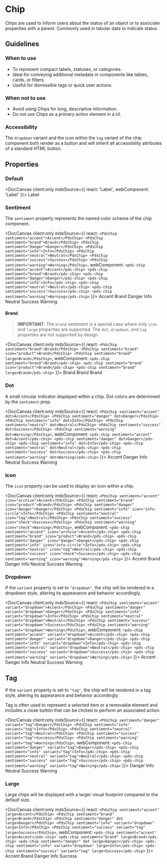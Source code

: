 
# Chip

Chips are used to inform users about the status of an object or to associate properties with a parent. Commonly used in tabular data to indicate status.

## Guidelines

### When to use
- To represent compact labels, statuses, or categories.
- Ideal for conveying additional metadata in components like tables, cards, or filters.
- Useful for dismissible tags or quick user actions.

### When not to use
- Avoid using Chips for long, descriptive information.
- Do not use Chips as a primary action element in a UI.

### Accessibility

The `dropdown` variant and the icon within the `tag` variant of the chip component both render as a button and will inherit all accessibility attributes of a standard HTML button.

## Properties

<DocArgsTable componentName="pds-chip" docSource={components} />

### Default

<DocCanvas client:only
  mdxSource={{
    react: '<PdsChip>Label</PdsChip>',
    webComponent: '<pds-chip>Label</pds-chip>'
}}>
  <pds-chip>Label</pds-chip>
</DocCanvas>

### Sentiment

The `sentiment` property represents the named color scheme of the chip component.

<DocCanvas client:only
  mdxSource={{
    react: `
    <PdsChip sentiment="accent">Accent</PdsChip>
    <PdsChip sentiment="brand">Brand</PdsChip>
    <PdsChip sentiment="danger">Danger</PdsChip>
    <PdsChip sentiment="info">Info</PdsChip>
    <PdsChip sentiment="neutral">Neutral</PdsChip>
    <PdsChip sentiment="success">Success</PdsChip>
    <PdsChip sentiment="warning">Warning</PdsChip>
    `,
    webComponent: `
    <pds-chip sentiment="accent">Accent</pds-chip>
    <pds-chip sentiment="brand">Brand</pds-chip>
    <pds-chip sentiment="danger">Danger</pds-chip>
    <pds-chip sentiment="info">Info</pds-chip>
    <pds-chip sentiment="neutral">Neutral</pds-chip>
    <pds-chip sentiment="success">Success</pds-chip>
    <pds-chip sentiment="warning">Warning</pds-chip>
    `
}}>
  <pds-chip sentiment="accent">Accent</pds-chip>
  <pds-chip sentiment="brand">Brand</pds-chip>
  <pds-chip sentiment="danger">Danger</pds-chip>
  <pds-chip sentiment="info">Info</pds-chip>
  <pds-chip sentiment="neutral">Neutral</pds-chip>
  <pds-chip sentiment="success">Success</pds-chip>
  <pds-chip sentiment="warning">Warning</pds-chip>
</DocCanvas>

#### Brand

> **IMPORTANT**: The `brand` sentiment is a special case where only `icon` and `large` properties are supported.
> The `dot`, `dropdown`, and `tag` properties are not supported by design.

<DocCanvas client:only
  mdxSource={{
    react: `
    <PdsChip sentiment="brand">Brand</PdsChip>
    <PdsChip sentiment="brand" icon="product">Brand</PdsChip>
    <PdsChip sentiment="brand" large>Brand</PdsChip>
    `,
    webComponent: `
    <pds-chip sentiment="brand">Brand</pds-chip>
    <pds-chip sentiment="brand" icon="product">Brand</pds-chip>
    <pds-chip sentiment="brand" large>Brand</pds-chip>
    `
}}>
  <pds-chip sentiment="brand">Brand</pds-chip>
  <pds-chip sentiment="brand" icon="product">Brand</pds-chip>
  <pds-chip sentiment="brand" large>Brand</pds-chip>
</DocCanvas>

### Dot

A small circular indicator displayed within a chip. Dot colors are determined by the `sentiment` prop.

<DocCanvas client:only
  mdxSource={{
    react: `
    <PdsChip sentiment="accent" dot>Accent</PdsChip>
    <PdsChip sentiment="danger" dot>Danger</PdsChip>
    <PdsChip sentiment="info" dot>Info</PdsChip>
    <PdsChip sentiment="neutral" dot>Neutral</PdsChip>
    <PdsChip sentiment="success" dot>Success</PdsChip>
    <PdsChip sentiment="warning" dot>Warning</PdsChip>
    `,
    webComponent: `
    <pds-chip sentiment="accent" dot>Accent</pds-chip>
    <pds-chip sentiment="danger" dot>Danger</pds-chip>
    <pds-chip sentiment="info" dot>Info</pds-chip>
    <pds-chip sentiment="neutral" dot>Neutral</pds-chip>
    <pds-chip sentiment="success" dot>Success</pds-chip>
    <pds-chip sentiment="warning" dot>Warning</pds-chip>
    `
}}>
  <pds-chip sentiment="accent" dot>Accent</pds-chip>
  <pds-chip sentiment="danger" dot>Danger</pds-chip>
  <pds-chip sentiment="info" dot>Info</pds-chip>
  <pds-chip sentiment="neutral" dot>Neutral</pds-chip>
  <pds-chip sentiment="success" dot>Success</pds-chip>
  <pds-chip sentiment="warning" dot>Warning</pds-chip>
</DocCanvas>

### Icon

The `icon` property can be used to display an icon within a chip.

<DocCanvas client:only
  mdxSource={{
    react: `
    <PdsChip sentiment="accent" icon="archive">Accent</PdsChip>
    <PdsChip sentiment="brand" icon="product">Brand</PdsChip>
    <PdsChip sentiment="danger" icon="danger">Danger</PdsChip>
    <PdsChip sentiment="info" icon="info-circle">Info</PdsChip>
    <PdsChip sentiment="neutral" icon="tag">Neutral</PdsChip>
    <PdsChip sentiment="success" icon="check">Success</PdsChip>
    <PdsChip sentiment="warning" icon="check">Warning</PdsChip>
    `,
    webComponent: `
    <pds-chip sentiment="accent" icon="archive">Accent</pds-chip>
    <pds-chip sentiment="brand" icon="product">Brand</pds-chip>
    <pds-chip sentiment="danger" icon="danger">Danger</pds-chip>
    <pds-chip sentiment="info" icon="info-circle">Info</pds-chip>
    <pds-chip sentiment="neutral" icon="tag">Neutral</pds-chip>
    <pds-chip sentiment="success" icon="check">Success</pds-chip>
    <pds-chip sentiment="warning" icon="warning">Warning</pds-chip>
    `
}}>
  <pds-chip sentiment="accent" icon="archive">Accent</pds-chip>
  <pds-chip sentiment="brand" icon="product">Brand</pds-chip>
  <pds-chip sentiment="danger" icon="danger">Danger</pds-chip>
  <pds-chip sentiment="info" icon="info-circle">Info</pds-chip>
  <pds-chip sentiment="neutral" icon="tag">Neutral</pds-chip>
  <pds-chip sentiment="success" icon="check">Success</pds-chip>
  <pds-chip sentiment="warning" icon="warning">Warning</pds-chip>
</DocCanvas>

### Dropdown

If the `variant` property is set to `"dropdown"`, the chip will be rendered in a dropdown style, altering its appearance and behavior accordingly.

<DocCanvas client:only
  mdxSource={{
    react: `
    <PdsChip sentiment="accent" variant="dropdown">Accent</PdsChip>
    <PdsChip sentiment="danger" variant="dropdown">Danger</PdsChip>
    <PdsChip sentiment="info" variant="dropdown">Info</PdsChip>
    <PdsChip sentiment="neutral" variant="dropdown">Neutral</PdsChip>
    <PdsChip sentiment="success" variant="dropdown">Success</PdsChip>
    <PdsChip sentiment="warning" variant="dropdown">Warning</PdsChip>
    `,
    webComponent: `
    <pds-chip sentiment="accent" variant="dropdown">Accent</pds-chip>
    <pds-chip sentiment="danger" variant="dropdown">Danger</pds-chip>
    <pds-chip sentiment="info" variant="dropdown">Info</pds-chip>
    <pds-chip sentiment="neutral" variant="dropdown">Neutral</pds-chip>
    <pds-chip sentiment="success" variant="dropdown">Success</pds-chip>
    <pds-chip sentiment="warning" variant="dropdown">Warning</pds-chip>
    `
}}>
  <pds-chip sentiment="accent" variant="dropdown">Accent</pds-chip>
  <pds-chip sentiment="danger" variant="dropdown">Danger</pds-chip>
  <pds-chip sentiment="info" variant="dropdown">Info</pds-chip>
  <pds-chip sentiment="neutral" variant="dropdown">Neutral</pds-chip>
  <pds-chip sentiment="success" variant="dropdown">Success</pds-chip>
  <pds-chip sentiment="warning" variant="dropdown">Warning</pds-chip>
</DocCanvas>

## Tag

If the `variant` property is set to `"tag"`, the chip will be rendered in a tag style, altering its appearance and behavior accordingly.

Tag is often used to represent a selected item or a removable element and includes a close button that can be clicked to perform an associated action.

<DocCanvas client:only
  mdxSource={{
    react: `
    <PdsChip sentiment="danger" variant="tag">Danger</PdsChip>
    <PdsChip sentiment="info" variant="tag">Info</PdsChip>
    <PdsChip sentiment="neutral" variant="tag">Neutral</PdsChip>
    <PdsChip sentiment="success" variant="tag">Success</PdsChip>
    <PdsChip sentiment="warning" variant="tag">Warning</PdsChip>
    `,
    webComponent: `
    <pds-chip sentiment="danger" variant="tag">Danger</pds-chip>
    <pds-chip sentiment="info" variant="tag">Info</pds-chip>
    <pds-chip sentiment="neutral" variant="tag">Neutral</pds-chip>
    <pds-chip sentiment="success" variant="tag">Success</pds-chip>
    <pds-chip sentiment="warning" variant="tag">Warning</pds-chip>
    `
}}>
  <pds-chip sentiment="danger" variant="tag">Danger</pds-chip>
  <pds-chip sentiment="info" variant="tag">Info</pds-chip>
  <pds-chip sentiment="neutral" variant="tag">Neutral</pds-chip>
  <pds-chip sentiment="success" variant="tag">Success</pds-chip>
  <pds-chip sentiment="warning" variant="tag">Warning</pds-chip>
</DocCanvas>

### Large

Large chips will be displayed with a larger visual footprint compared to the default size.

<DocCanvas client:only
  mdxSource={{
    react: `
    <PdsChip sentiment="accent" large>Accent</PdsChip>
    <PdsChip sentiment="brand" large>Brand</PdsChip>
    <PdsChip sentiment="danger" dot large>Danger</PdsChip>
    <PdsChip sentiment="info" variant="dropdown" large>Info</PdsChip>
    <PdsChip sentiment="success" variant="tag" large>Success</PdsChip>
    `,
    webComponent: `
    <pds-chip sentiment="accent" large>Accent</pds-chip>
    <pds-chip sentiment="brand" large>Brand</pds-chip>
    <pds-chip sentiment="danger" dot large>Danger</pds-chip>
    <pds-chip sentiment="info" variant="dropdown" large>Info</pds-chip>
    <pds-chip sentiment="success" variant="tag" large>Success</pds-chip>
    `
}}>
  <pds-chip sentiment="accent" large>Accent</pds-chip>
  <pds-chip sentiment="brand" large>Brand</pds-chip>
  <pds-chip sentiment="danger" dot large>Danger</pds-chip>
  <pds-chip sentiment="info" variant="dropdown" large>Info</pds-chip>
  <pds-chip sentiment="success" variant="tag" large>Success</pds-chip>
</DocCanvas>
